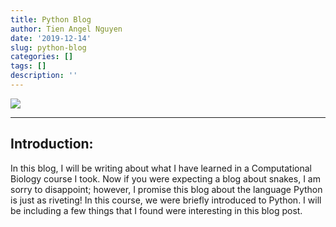 ```yaml
---
title: Python Blog
author: Tien Angel Nguyen
date: '2019-12-14'
slug: python-blog
categories: []
tags: []
description: ''
---
```


![](/blog/2019-12-14-python-blog_files/pythonimage.jpg)

---

## Introduction:

In this blog, I will be writing about what I have learned in a Computational Biology course I took. Now if  you were expecting a blog about snakes, I am sorry to disappoint; however, I promise this blog about the language Python is just as riveting! In this course, we were briefly introduced to Python. I will be including a few things that I found were interesting in this blog post. 



